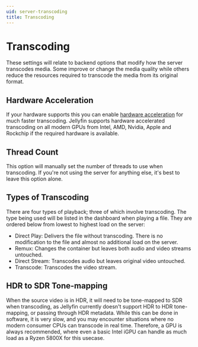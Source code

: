 ```yaml
---
uid: server-transcoding
title: Transcoding
---
```


# Transcoding

These settings will relate to backend options that modify how the server transcodes media. Some improve or change the media quality while others reduce the resources required to transcode the media from its original format.

## Hardware Acceleration

If your hardware supports this you can enable [hardware acceleration](/docs/general/administration/hardware-acceleration) for much faster transcoding. 
Jellyfin supports hardware accelerated transcoding on all modern GPUs from Intel, AMD, Nvidia, Apple and Rockchip if the required hardware is available.

## Thread Count

This option will manually set the number of threads to use when transcoding. If you're not using the server for anything else, it's best to leave this option alone.

## Types of Transcoding

There are four types of playback; three of which involve transcoding. The type being used will be listed in the dashboard when playing a file. They are ordered below from lowest to highest load on the server:

- Direct Play: Delivers the file without transcoding. There is no modification to the file and almost no additional load on the server.
- Remux: Changes the container but leaves both audio and video streams untouched.
- Direct Stream: Transcodes audio but leaves original video untouched.
- Transcode: Transcodes the video stream.

## HDR to SDR Tone-mapping

When the source video is in HDR, it will need to be tone-mapped to SDR when transcoding, as Jellyfin currently doesn't support HDR to HDR tone-mapping, or passing through HDR metadata. While this can be done in software, it is very slow, and you may encounter situations where no modern consumer CPUs can transcode in real time. Therefore, a GPU is always recommended, where even a basic Intel iGPU can handle as much load as a Ryzen 5800X for this usecase.
